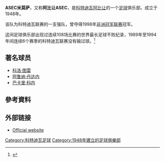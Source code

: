 {{Football club infobox 
| clubname  = ASEC米莫薩
| image     = 
| fullname  = Amicale Sportive des Employés<br/> de Commerce Mimosas
| nickname  = 含羞草
| founded   = 1948年
| city      = [[阿比让|阿比让]]
| ground    = [[Stade_Félix_Houphouët-Boigny|Stade Félix Houphouët-Boigny]]
| capacity  = 35,000
| chairman  = [[Roger_Ouegnin|Roger Ouegnin]] 
| manager   = Maxime Gouamene
| league    = [[科特迪瓦足球甲級聯賽|科特迪瓦足球甲級聯賽]]
| season    = 2017–18
| position  = 科特甲，第 1 位
| pattern_la1=|pattern_b1=|pattern_ra1=
| leftarm1=000000|body1=FFFF00|rightarm1=000000|shorts1=000000|socks1=FFFF00
| pattern_la2=|pattern_b2=|pattern_ra2=
| leftarm2=000000|body2=000000|rightarm2=000000|shorts2=000000|socks2=000000
}}

'''ASEC米莫萨'''，又称'''阿比让ASEC'''，是[[科特迪瓦|科特迪瓦]][[阿比让|阿比让]]的一个[[足球|足球]]俱乐部。成立于1948年。

该队为科特迪瓦联赛的一支强队，曾夺得1998年[[非洲冠军联赛|非洲冠军联赛]]冠军。

这间足球俱乐部出现过连续108场比赛的世界最长足球不败纪录，1989年至1994年间连续6个赛季的科特迪瓦联赛没有输过球。<ref>{{cite web |last=Copnall |first=James |url=http://news.bbc.co.uk/sport2/hi/football/africa/3949019.stm |title=BBC SPORT | Football | African | Asec's amazing run |publisher=BBC News |date=24 October 2004 |accessdate=2015-11-05 |archive-date=2018-07-14 |archive-url=https://web.archive.org/web/20180714122444/http://news.bbc.co.uk/sport2/hi/football/africa/3949019.stm |dead-url=no }}</ref>

== 著名球员 ==
*[[科洛·图雷|科洛·图雷]]
*[[阿鲁纳·丹达内|阿鲁纳·丹达内]]
*[[巴卡里·科内|巴卡里·科内]]

== 參考資料 ==
{{reflist}}

==外部链接==
*[http://www.asec.ci Official website]{{Wayback|url=http://www.asec.ci/ |date=20051013060929 }}{{fr icon}} 

[[Category:科特迪瓦足球|Category:科特迪瓦足球]]
[[Category:1948年建立的足球俱樂部|Category:1948年建立的足球俱樂部]]
